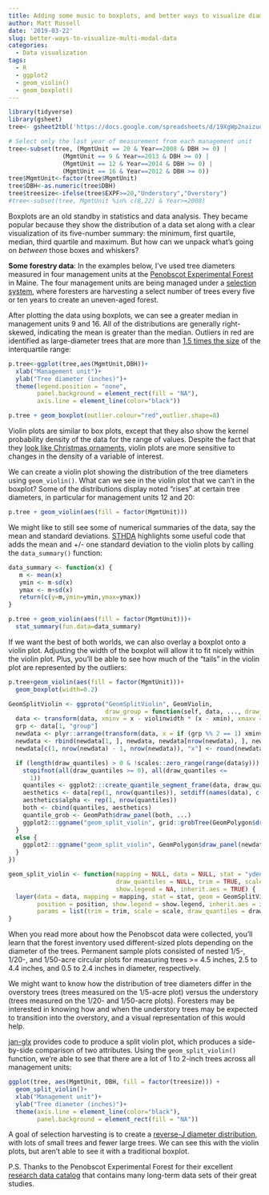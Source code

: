 ```yaml
---
title: Adding some music to boxplots, and better ways to visualize diameter distributions
author: Matt Russell
date: '2019-03-22'
slug: better-ways-to-visualize-multi-modal-data
categories:
  - Data visualization
tags:
  - R
  - ggplot2
  - geom_violin()
  - geom_boxplot()
---
```


```r
library(tidyverse)
library(gsheet)
tree<- gsheet2tbl('https://docs.google.com/spreadsheets/d/19XgWp2naizuqvSSr-DlJ0r-53IBgQd8X7yDx_KjkWWE/edit?usp=sharing')
```

```r
# Select only the last year of measurement from each management unit
tree<-subset(tree, (MgmtUnit == 20 & Year==2008 & DBH >= 0) |
               (MgmtUnit == 9 & Year==2013 & DBH >= 0) |
               (MgmtUnit == 12 & Year==2014 & DBH >= 0) |
               (MgmtUnit == 16 & Year==2012 & DBH >= 0))
tree$MgmtUnit<-factor(tree$MgmtUnit)
tree$DBH<-as.numeric(tree$DBH)
tree$treesize<-ifelse(tree$EXPF>=20,"Understory","Overstory")
#tree<-subset(tree, MgmtUnit %in% c(8,22) & Year>=2008)
```

Boxplots are an old standby in statistics and data analysis. They became popular because they show the distribution of a data set along with a clear visualization of its five-number summary: the minimum, first quartile, median, third quartile and maximum. But how can we unpack what's going on *between* those boxes and whiskers?

**Some forestry data**: In the examples below, I've used tree diameters measured in four management units at the [Penobscot Experimental Forest](https://www.nrs.fs.fed.us/ef/locations/me/penobscot/) in Maine. The four management units are being managed under a [selection system](https://en.wikipedia.org/wiki/Selection_cutting), where foresters are harvesting a select number of trees every five or ten years to create an uneven-aged forest.

After plotting the data using boxplots, we can see a greater median in management units 9 and 16. All of the distributions are generally right-skewed, indicating the mean is greater than the median. Outliers in red are identified as large-diameter trees that are more than [1.5 times the size](https://www.khanacademy.org/math/statistics-probability/summarizing-quantitative-data/box-whisker-plots/a/identifying-outliers-iqr-rule) of the interquartile range:

```r
p.tree<-ggplot(tree,aes(MgmtUnit,DBH))+
  xlab("Management unit")+
  ylab("Tree diameter (inches)")+
  theme(legend.position = "none",
        panel.background = element_rect(fill = "NA"),
        axis.line = element_line(color="black"))

p.tree + geom_boxplot(outlier.colour="red",outlier.shape=8)
```

Violin plots are similar to box plots, except that they also show the kernel probability density of the data for the range of values. Despite the fact that they [look like Christmas ornaments](https://simplystatistics.org/2017/07/13/the-joy-of-no-more-violin-plots/), violin plots are more sensitive to changes in the density of a variable of interest. 

We can create a violin plot showing the distribution of the tree diameters using `geom_violin()`. What can we see in the violin plot that we can't in the boxplot? Some of the distributions display noted "rises" at certain tree diameters, in particular for management units 12 and 20:   

```r
p.tree + geom_violin(aes(fill = factor(MgmtUnit)))
```

We might like to still see some of numerical summaries of the data, say the mean and standard deviations. [STHDA](http://www.sthda.com/english/wiki/ggplot2-violin-plot-quick-start-guide-r-software-and-data-visualization) highlights some useful code that adds the mean and +/- one standard deviation to the violin plots by calling the `data_summary()` function:

```r
data_summary <- function(x) {
   m <- mean(x)
   ymin <- m-sd(x)
   ymax <- m+sd(x)
   return(c(y=m,ymin=ymin,ymax=ymax))
}

p.tree + geom_violin(aes(fill = factor(MgmtUnit)))+
  stat_summary(fun.data=data_summary)
```

If we want the best of both worlds, we can also overlay a boxplot onto a violin plot. Adjusting the width of the boxplot will allow it to fit nicely within the violin plot. Plus, you'll be able to see how much of the "tails" in the violin plot are represented by the outliers:

```r
p.tree+geom_violin(aes(fill = factor(MgmtUnit)))+
  geom_boxplot(width=0.2)
```


```r
GeomSplitViolin <- ggproto("GeomSplitViolin", GeomViolin, 
                           draw_group = function(self, data, ..., draw_quantiles = NULL) {
  data <- transform(data, xminv = x - violinwidth * (x - xmin), xmaxv = x + violinwidth * (xmax - x))
  grp <- data[1, "group"]
  newdata <- plyr::arrange(transform(data, x = if (grp %% 2 == 1) xminv else xmaxv), if (grp %% 2 == 1) y else -y)
  newdata <- rbind(newdata[1, ], newdata, newdata[nrow(newdata), ], newdata[1, ])
  newdata[c(1, nrow(newdata) - 1, nrow(newdata)), "x"] <- round(newdata[1, "x"])

  if (length(draw_quantiles) > 0 & !scales::zero_range(range(data$y))) {
    stopifnot(all(draw_quantiles >= 0), all(draw_quantiles <=
      1))
    quantiles <- ggplot2:::create_quantile_segment_frame(data, draw_quantiles)
    aesthetics <- data[rep(1, nrow(quantiles)), setdiff(names(data), c("x", "y")), drop = FALSE]
    aesthetics$alpha <- rep(1, nrow(quantiles))
    both <- cbind(quantiles, aesthetics)
    quantile_grob <- GeomPath$draw_panel(both, ...)
    ggplot2:::ggname("geom_split_violin", grid::grobTree(GeomPolygon$draw_panel(newdata, ...), quantile_grob))
  }
  else {
    ggplot2:::ggname("geom_split_violin", GeomPolygon$draw_panel(newdata, ...))
  }
})

geom_split_violin <- function(mapping = NULL, data = NULL, stat = "ydensity", position = "identity", ..., 
                              draw_quantiles = NULL, trim = TRUE, scale = "area", na.rm = FALSE, 
                              show.legend = NA, inherit.aes = TRUE) {
  layer(data = data, mapping = mapping, stat = stat, geom = GeomSplitViolin, 
        position = position, show.legend = show.legend, inherit.aes = inherit.aes, 
        params = list(trim = trim, scale = scale, draw_quantiles = draw_quantiles, na.rm = na.rm, ...))
}
```


When you read more about how the Penobscot data were collected, you'll learn that the forest inventory used different-sized plots depending on the diameter of the trees. Permanent sample plots consisted of nested 1/5-, 1/20-, and 1/50-acre circular plots for measuring trees >= 4.5 inches, 2.5 to 4.4 inches, and 0.5 to 2.4 inches in diameter, respectively.

We might want to know how the distribution of tree diameters differ in the overstory trees (trees measured on the 1/5-acre plot) versus the understory (trees measured on the 1/20- and 1/50-acre plots). Foresters may be interested in knowing how and when the understory trees may be expected to transition into the overstory, and a visual representation of this would help.


[jan-glx](https://stackoverflow.com/questions/35717353/split-violin-plot-with-ggplot2) provides code to produce a split violin plot, which produces a side-by-side comparison of two attributes. Using the  `geom_split_violin()` function, we're able to see that there are a lot of 1 to 2-inch trees across all management units:

```r
ggplot(tree, aes(MgmtUnit, DBH, fill = factor(treesize))) + 
  geom_split_violin()+
  xlab("Management unit")+
  ylab("Tree diameter (inches)")+
  theme(axis.line = element_line(color="black"),
        panel.background = element_rect(fill = "NA"))

```

A goal of selection harvesting is to create a [reverse-J diameter distribution](https://www.google.com/search?sa=X&rlz=1C1CHBF_enUS808US809&biw=1360&bih=625&q=reverse+j+diameter+distribution&tbm=isch&source=lnms&ved=2ahUKEwj57Km1yJbhAhUK4oMKHQmBDecQ7Al6BAgJEA0), with lots of small trees and fewer large trees. We can see this with the violin plots, but aren't able to see it with a traditional boxplot.

P.S. Thanks to the Penobscot Experimental Forest for their excellent [research data catalog](https://www.nrs.fs.fed.us/ef/locations/me/penobscot/data/data_catalog/) that contains many long-term data sets of their great studies.

